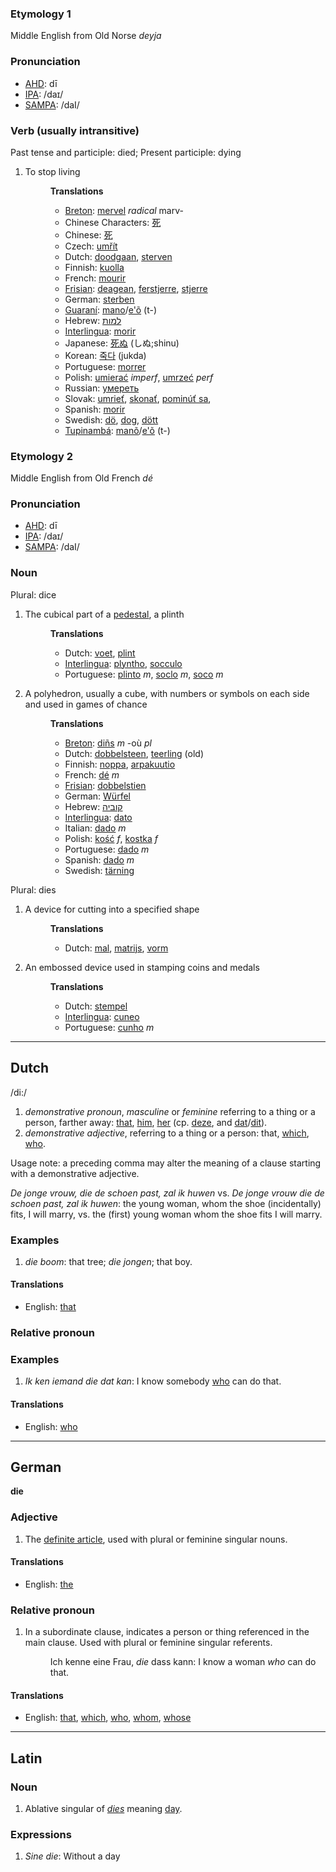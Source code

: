 ===Etymology 1===
Middle English from Old Norse ''deyja''
===Pronunciation===
*[[w:AHD|AHD]]: dī
*[[w:IPA|IPA]]: /daɪ/
*[[w:SAMPA|SAMPA]]: /daI/
===Verb (usually intransitive)===
Past tense and participle: died; Present participle: dying
#To stop living
#:'''Translations'''
#:*[[Breton]]: [[mervel]] ''radical'' marv-
#:*Chinese Characters: [[死]]
#:*Chinese: [[死]]
#:*Czech: [[umřít]]
#:*Dutch: [[doodgaan]], [[sterven]]
#:*Finnish: [[kuolla]]
#:*French: [[mourir]]
#:*[[Frisian]]: [[deagean]], [[ferstjerre]], [[stjerre]]
#:*German: [[sterben]]
#:*[[Guaraní]]: [[mano]]/[[e'õ]] (t-)
#:*Hebrew: [[למות]]
#:*[[Interlingua]]: [[morir]]
#:*Japanese: [[死ぬ]] (しぬ;shinu)
#:*Korean: [[죽다]] (jukda)
#:*Portuguese: [[morrer]]
#:*Polish: [[umierać]] ''imperf'', [[umrzeć]] ''perf''
#:*Russian: [[умереть]]
#:*Slovak: [[umrieť]], [[skonať]], [[pominúť sa]], 
#:*Spanish: [[morir]]
#:*Swedish: [[dö]], [[dog]], [[dött]]
#:*[[Tupinambá]]: [[manõ]]/[[e'õ]] (t-)

===Etymology 2===
Middle English from Old French ''dé''
===Pronunciation===
*[[w:AHD|AHD]]: dī
*[[w:IPA|IPA]]: /daɪ/
*[[w:SAMPA|SAMPA]]: /daI/
===Noun===
Plural: dice
#The cubical part of a [[pedestal]], a plinth
#:'''Translations'''
#:*Dutch: [[voet]], [[plint]]
#:*[[Interlingua]]: [[plyntho]], [[socculo]]
#:*Portuguese: [[plinto]] ''m'', [[soclo]] ''m'', [[soco]] ''m''
#A polyhedron, usually a cube, with numbers or symbols on each side and used in games of chance
#:'''Translations'''
#:*[[Breton]]: [[diñs]] ''m'' -où ''pl''
#:*Dutch: [[dobbelsteen]], [[teerling]] (old)
#:*Finnish: [[noppa]], [[arpakuutio]]
#:*French: [[dé]] ''m''
#:*[[Frisian]]: [[dobbelstien]]
#:*German: [[Würfel]]
#:*Hebrew: [[קוביה]]
#:*[[Interlingua]]: [[dato]]
#:*Italian: [[dado]] ''m''
#:*Polish: [[kość]] ''f'', [[kostka]] ''f''
#:*Portuguese: [[dado]] ''m''
#:*Spanish: [[dado]] ''m''
#:*Swedish: [[tärning]]

Plural: dies
#A device for cutting into a specified shape
#:'''Translations'''
#:*Dutch: [[mal]], [[matrijs]], [[vorm]]
#An embossed device used in stamping coins and medals
#:'''Translations'''
#:*Dutch: [[stempel]]
#:*[[Interlingua]]: [[cuneo]]
#:*Portuguese: [[cunho]] ''m''

----

== Dutch ==

/di:/

# ''demonstrative pronoun'', ''masculine'' or ''feminine'' referring to a thing or a person, farther away: [[that]], [[him]], [[her]] (cp. [[deze]], and [[dat]]/[[dit]]).
# ''demonstrative adjective'', referring to a thing or a person: that, [[which]], [[who]].

Usage note: a preceding comma may alter the meaning of a clause starting with a demonstrative adjective.

''De jonge vrouw, die de schoen past, zal ik huwen'' vs. ''De jonge vrouw die de schoen past, zal ik huwen'': the young woman, whom the shoe (incidentally) fits, I will marry, vs. the (first) young woman whom the shoe fits I will marry.

=== Examples ===

# ''die boom'': that tree; ''die jongen''; that boy.

====Translations====

*English: [[that]]

===Relative pronoun===

=== Examples ===

# ''Ik ken iemand die dat kan'': I know somebody [[who]] can do that.

====Translations====

*English: [[who]]

----
== German ==

'''die'''

=== Adjective ===

# The [[definite article]], used with plural or feminine singular nouns.

====Translations====

*English: [[the]]

===Relative pronoun===

# In a subordinate clause, indicates a person or thing referenced in the main clause.  Used with plural or feminine singular referents.
#: Ich kenne eine Frau, ''die'' dass kann: I know a woman ''who'' can do that.

====Translations====

*English: [[that]], [[which]], [[who]], [[whom]], [[whose]]

----
==Latin==
===Noun===
#Ablative singular of ''[[dies]]'' meaning [[day]].

===Expressions===
#''Sine die'': Without a day